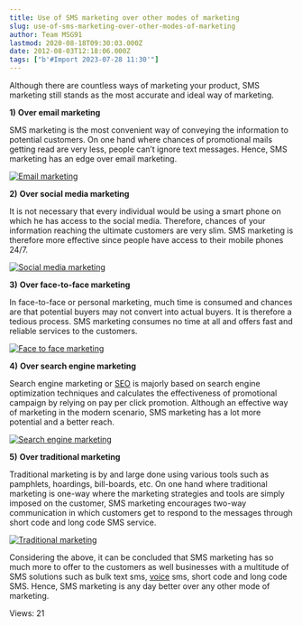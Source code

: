 ```yaml
---
title: Use of SMS marketing over other modes of marketing
slug: use-of-sms-marketing-over-other-modes-of-marketing
author: Team MSG91
lastmod: 2020-08-18T09:30:03.000Z
date: 2012-08-03T12:18:06.000Z
tags: ["b'#Import 2023-07-28 11:30'"]
---
```


Although there are countless ways of marketing your product, SMS marketing still stands as the most accurate and ideal way of marketing.


**1)** **Over email marketing**


SMS marketing is the most convenient way of conveying the information to potential customers. On one hand where chances of promotional mails getting read are very less, people can’t ignore text messages. Hence, SMS marketing has an edge over email marketing.


[![](https://images-msg91.s3.ap-south-1.amazonaws.com/content/images/wordpress/2012/08/Email-marketing.png "Email marketing")](https://images-msg91.s3.ap-south-1.amazonaws.com/content/images/wordpress/2012/08/Email-marketing.png)


**2)** **Over social media marketing**


It is not necessary that every individual would be using a smart phone on which he has access to the social media. Therefore, chances of your information reaching the ultimate customers are very slim. SMS marketing is therefore more effective since people have access to their mobile phones 24/7.


[![](https://images-msg91.s3.ap-south-1.amazonaws.com/content/images/wordpress/2012/08/Social-media-marketing.png "Social media marketing")](https://images-msg91.s3.ap-south-1.amazonaws.com/content/images/wordpress/2012/08/Social-media-marketing.png)


**3)** **Over face-to-face marketing**


In face-to-face or personal marketing, much time is consumed and chances are that potential buyers may not convert into actual buyers. It is therefore a tedious process. SMS marketing consumes no time at all and offers fast and reliable services to the customers.


[![](https://images-msg91.s3.ap-south-1.amazonaws.com/content/images/wordpress/2012/08/Face-to-face-marketing.png "Face to face marketing")](https://images-msg91.s3.ap-south-1.amazonaws.com/content/images/wordpress/2012/08/Face-to-face-marketing.png)


**4)** **Over search engine marketing** 


Search engine marketing or [SEO](http://www.abinfotech.net) is majorly based on search engine optimization techniques and calculates the effectiveness of promotional campaign by relying on pay per click promotion. Although an effective way of marketing in the modern scenario, SMS marketing has a lot more potential and a better reach.


[![](https://images-msg91.s3.ap-south-1.amazonaws.com/content/images/wordpress/2012/08/Search-engine-marketing.png "Search engine marketing")](https://images-msg91.s3.ap-south-1.amazonaws.com/content/images/wordpress/2012/08/Search-engine-marketing.png)


**5)** **Over traditional marketing** 


Traditional marketing is by and large done using various tools such as pamphlets, hoardings, bill-boards, etc. On one hand where traditional marketing is one-way where the marketing strategies and tools are simply imposed on the customer, SMS marketing encourages two-way communication in which customers get to respond to the messages through short code and long code SMS service.


[![](https://images-msg91.s3.ap-south-1.amazonaws.com/content/images/wordpress/2012/08/Traditional-marketing.png "Traditional marketing")](https://images-msg91.s3.ap-south-1.amazonaws.com/content/images/wordpress/2012/08/Traditional-marketing.png)


Considering the above, it can be concluded that SMS marketing has so much more to offer to the customers as well businesses with a multitude of SMS solutions such as bulk text sms, [voice](https://msg91.com/phone/) sms, short code and long code SMS. Hence, SMS marketing is any day better over any other mode of marketing.



 Views: 21




